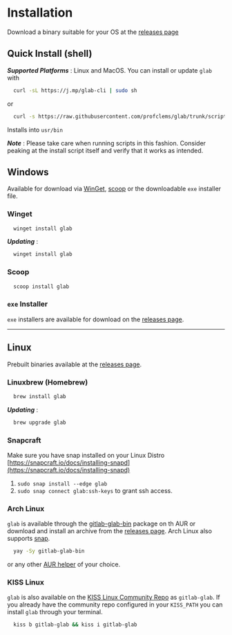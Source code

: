
# Installation

Download a binary suitable for your OS at the [releases page](https://github.com/profclems/glab/releases/latest)

## Quick Install (shell)

**_Supported Platforms_** : Linux and MacOS.
You can install or update `glab` with

```bash
  curl -sL https://j.mp/glab-cli | sudo sh
```

or

```bash
  curl -s https://raw.githubusercontent.com/profclems/glab/trunk/scripts/install.sh | sudo sh
```

Installs into `usr/bin`

**_Note_** : Please take care when running scripts in this fashion. Consider peaking at the install script itself and verify that it works as intended.

## Windows

Available for download via [WinGet](https://github.com/microsoft/winget-cli), [scoop](https://scoop.sh/) or the downloadable `exe` installer file.

### Winget

```bash
  winget install glab
```

**_Updating_** :

```bash
  winget install glab
```

### Scoop

```bash
  scoop install glab
```

### `exe` Installer

`exe` installers are available for download on the [releases page](https://github.com/profclems/glab/releases/latest).

---

## Linux

Prebuilt binaries available at the [releases page](https://github.com/profclems/glab/releases/latest).

### Linuxbrew (Homebrew)

```bash
  brew install glab
```

**_Updating_** :

```bash
  brew upgrade glab
```

### Snapcraft

<SnapCraft />

Make sure you have snap installed on your Linux Distro [https://snapcraft.io/docs/installing-snapd](https://snapcraft.io/docs/installing-snapd)

1. `sudo snap install --edge glab`
2. `sudo snap connect glab:ssh-keys` to grant ssh access.

### Arch Linux

`glab` is available through the [gitlab-glab-bin](https://aur.archlinux.org/packages/gitlab-glab-bin/) package on th AUR or download and install an archive from the [releases page](https://github.com/profclems/glab/releases/latest). Arch Linux also supports [snap](https://snapcraft.io/docs/installing-snap-on-arch-linux).

```bash
  yay -Sy gitlab-glab-bin
```

or any other [AUR helper](https://wiki.archlinux.org/index.php/AUR_helpers) of your choice.

### KISS Linux

`glab` is also available on the [KISS Linux Community Repo](https://github.com/kisslinux/community) as `gitlab-glab`. If you already have the community repo configured in your `KISS_PATH` you can install `glab` through your terminal.

```bash
  kiss b gitlab-glab && kiss i gitlab-glab
```
